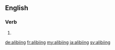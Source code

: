 ==English==

===Verb===
{{head|en}}

# {{present participle of|alibi|lang=en}}

[[de:alibiing]]
[[fr:alibiing]]
[[my:alibiing]]
[[ja:alibiing]]
[[sv:alibiing]]